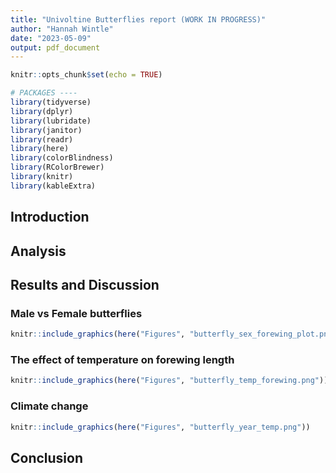 ```yaml
---
title: "Univoltine Butterflies report (WORK IN PROGRESS)"
author: "Hannah Wintle"
date: "2023-05-09"
output: pdf_document
---
```


```r
knitr::opts_chunk$set(echo = TRUE)
```

```r
# PACKAGES ----
library(tidyverse)
library(dplyr)
library(lubridate)
library(janitor)
library(readr)
library(here)
library(colorBlindness)
library(RColorBrewer)
library(knitr)
library(kableExtra)
```

## Introduction

## Analysis

## Results and Discussion

### Male vs Female butterflies

```r
knitr::include_graphics(here("Figures", "butterfly_sex_forewing_plot.png"))

```

### The effect of temperature on forewing length

```r
knitr::include_graphics(here("Figures", "butterfly_temp_forewing.png"))

```

### Climate change

```r
knitr::include_graphics(here("Figures", "butterfly_year_temp.png"))

```

## Conclusion
